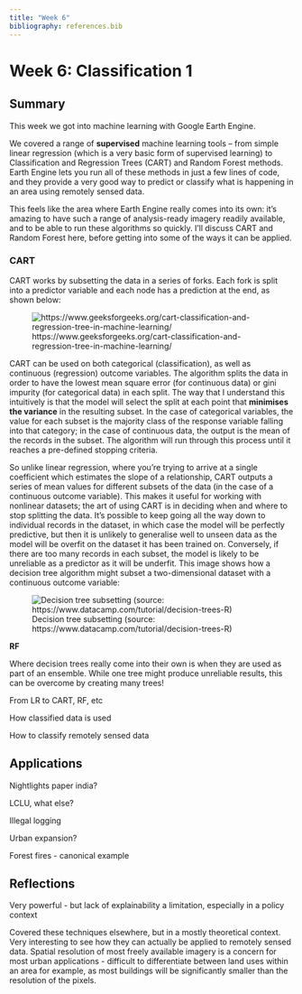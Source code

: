 ```yaml
---
title: "Week 6"
bibliography: references.bib
---
```


# Week 6: Classification 1

## Summary

This week we got into machine learning with Google Earth Engine.

We covered a range of **supervised** machine learning tools -- from simple linear regression (which is a very basic form of supervised learning) to Classification and Regression Trees (CART) and Random Forest methods. Earth Engine lets you run all of these methods in just a few lines of code, and they provide a very good way to predict or classify what is happening in an area using remotely sensed data.

This feels like the area where Earth Engine really comes into its own: it's amazing to have such a range of analysis-ready imagery readily available, and to be able to run these algorithms so quickly. I'll discuss CART and Random Forest here, before getting into some of the ways it can be applied.

### CART

CART works by subsetting the data in a series of forks. Each fork is split into a predictor variable and each node has a prediction at the end, as shown below:

![https://www.geeksforgeeks.org/cart-classification-and-regression-tree-in-machine-learning/](images/CARTClassificationAndRegressionTree.jpg)

CART can be used on both categorical (classification), as well as continuous (regression) outcome variables. The algorithm splits the data in order to have the lowest mean square error (for continuous data) or gini impurity (for categorical data) in each split. The way that I understand this intuitively is that the model will select the split at each point that **minimises** **the variance** in the resulting subset. In the case of categorical variables, the value for each subset is the majority class of the response variable falling into that category; in the case of continuous data, the output is the mean of the records in the subset. The algorithm will run through this process until it reaches a pre-defined stopping criteria.

So unlike linear regression, where you're trying to arrive at a single coefficient which estimates the slope of a relationship, CART outputs a series of mean values for different subsets of the data (in the case of a continuous outcome variable). This makes it useful for working with nonlinear datasets; the art of using CART is in deciding when and where to stop splitting the data. It's possible to keep going all the way down to individual records in the dataset, in which case the model will be perfectly predictive, but then it is unlikely to generalise well to unseen data as the model will be overfit on the dataset it has been trained on. Conversely, if there are too many records in each subset, the model is likely to be unreliable as a predictor as it will be underfit. This image shows how a decision tree algorithm might subset a two-dimensional dataset with a continuous outcome variable:

![Decision tree subsetting (source: https://www.datacamp.com/tutorial/decision-trees-R)](images/Decision%20Tree.jpg)

**RF**

Where decision trees really come into their own is when they are used as part of an ensemble. While one tree might produce unreliable results, this can be overcome by creating many trees!

From LR to CART, RF, etc

How classified data is used

How to classify remotely sensed data

## Applications

Nightlights paper india?

LCLU, what else?

Illegal logging

Urban expansion?

Forest fires - canonical example

## Reflections

Very powerful - but lack of explainability a limitation, especially in a policy context

Covered these techniques elsewhere, but in a mostly theoretical context. Very interesting to see how they can actually be applied to remotely sensed data. Spatial resolution of most freely available imagery is a concern for most urban applications - difficult to differentiate between land uses within an area for example, as most buildings will be significantly smaller than the resolution of the pixels.
